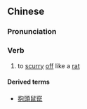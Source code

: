 {{also|鼠窜}}
==Chinese==
{{zh-forms|s=鼠窜}}

===Pronunciation===
{{zh-pron
|m=shǔcuàn
|c=syu2 cyun3
|mn=qz:chhír-chhoàn/xm:chhú-chhoàn/zz:chhí-chhoàn
|cat=v
}}

===Verb===
{{zh-verb}}

# {{lb|zh|literary}} to [[scurry]] [[off]] like a [[rat]]

====Derived terms====
* [[抱頭鼠竄]]